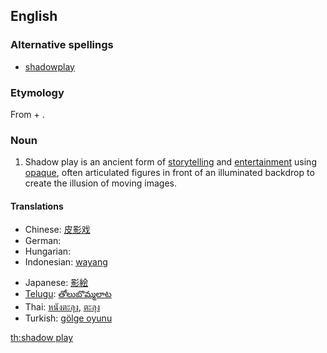 ==English==

===Alternative spellings===
* [[shadowplay]]

===Etymology===
From {{term|shadow}} + {{term|play}}.

===Noun===
{{wikipedia}}
{{en-noun}}

# Shadow play is an ancient form of [[storytelling]] and [[entertainment]] using [[opaque]], often articulated figures in front of an illuminated backdrop to create the illusion of moving images.

====Translations====
{{trans-top|form of storytelling using opaque figures in front of an illuminated backdrop}}
* Chinese: [[皮影戏]]
* German: {{t-|de|Schattenspiel|n}}
* Hungarian: {{t|hu|árnyjáték}}
* Indonesian: [[wayang]]
{{trans-mid}}
* Japanese: [[影絵]]
* [[Telugu]]: [[తోలుబొమ్మలాట]]
* Thai: [[หนังตะลุง]], [[ตะลุง]]
* Turkish: [[gölge oyunu]]
{{trans-bottom}}

[[th:shadow play]]